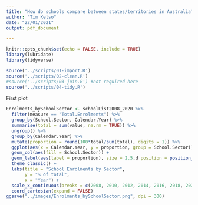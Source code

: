 ```yaml
---
title: "How do schools compare between states/territories in Australia?"
author: "Tim Kelso"
date: "22/01/2021"
output: pdf_document

---
```


```r
knitr::opts_chunk$set(echo = FALSE, include = TRUE)
library(lubridate)
library(tidyverse)
```

```r
source('../scripts/01-import.R')
source('../scripts/02-clean.R')
#source('../scripts/03-join.R') #not required here
source('../scripts/04-tidy.R')
```

First plot
``` r
Enrolments_bySchoolSector <- schoolList2008_2020 %>% 
  filter(measure == "Total.Enrolments") %>% 
  group_by(School.Sector, Calendar.Year) %>% 
  summarise(total = sum(value, na.rm = TRUE)) %>% 
  ungroup() %>% 
  group_by(Calendar.Year) %>% 
  mutate(proportion = round(100*total/sum(total), digits = 1)) %>% 
  ggplot(aes(x = Calendar.Year, y = proportion, group = School.Sector)) +
  geom_col(aes(fill = School.Sector)) +
  geom_label(aes(label = proportion), size = 2.5,d position = position_stack(vjust = 0.5))+
  theme_classic() +
  labs(title = "School Enrolments by Sector",
       y = "% of total",
       x = "Year") +
  scale_x_continuous(breaks = c(2008, 2010, 2012, 2014, 2016, 2018, 2020))+
  coord_cartesian(expand = FALSE)
ggsave("../images/Enrolments_bySchoolSector.png", dpi = 300)
```
